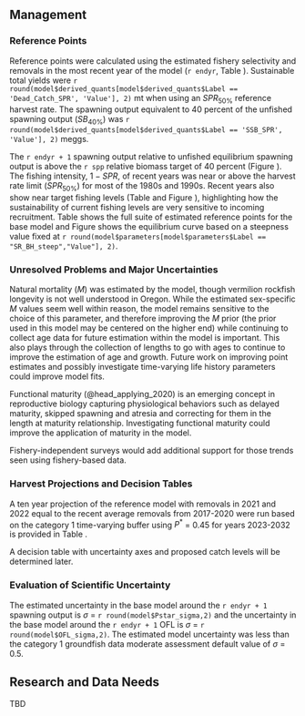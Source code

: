 ## Management 

### Reference Points

Reference points were calculated using the estimated fishery selectivity and removals in the most recent year of the model (`r endyr`, Table \ref{tab:referenceES}). Sustainable total yields  were `r round(model$derived_quants[model$derived_quants$Label == 'Dead_Catch_SPR', 'Value'], 2)` mt when using an $SPR_{50\%}$ reference harvest rate. The spawning output equivalent to 40 percent of the unfished spawning output ($SB_{40\%}$) was `r round(model$derived_quants[model$derived_quants$Label == 'SSB_SPR', 'Value'], 2)` meggs. 

The `r endyr + 1` spawning output relative to unfished equilibrium spawning output is above the `r spp` relative biomass target of 40 percent (Figure \ref{fig:depl}). The fishing intensity, $1-SPR$, of recent years was near or above the harvest rate limit ($SPR_{50\%}$) for most of the 1980s and 1990s. Recent years also show near target fishing levels (Table \ref{tab:timeseries} and Figure \ref{fig:1-spr}), highlighting how the sustainability of current fishing levels are very sensitive to incoming recruitment. Table \ref{tab:referenceES} shows the full suite of estimated reference points for the base model and Figure \ref{fig:yield} shows the equilibrium curve based on a steepness value fixed at `r round(model$parameters[model$parameters$Label == "SR_BH_steep","Value"], 2)`.

### Unresolved Problems and Major Uncertainties

Natural mortality ($M$) was estimated by the model, though vermilion rockfish longevity is not well understood in Oregon. While the estimated sex-specific $M$ values seem well within reason, the model remains sensitive to the choice of this parameter, and therefore improving the $M$ prior (the prior used in this model may be centered on the higher end) while continuing to collect age data for future estimation within the model is important. This also plays through the collection of lengths to go with ages to continue to improve the estimation of age and growth. Future work on improving point estimates and possibly investigate time-varying life history parameters could improve model fits. 

Functional maturity (@head_applying_2020) is an emerging concept in reproductive biology capturing physiological behaviors such as delayed maturity, skipped spawning and atresia and correcting for them in the length at maturity relationship. Investigating functional maturity could improve the application of maturity in the model.

Fishery-independent surveys would add additional support for those trends seen using fishery-based data.
 
### Harvest Projections and Decision Tables

A ten year projection of the reference model with removals in 2021 and 2022 equal to the recent average removals from 2017-2020 were run based on the category 1 time-varying buffer using $P^*$ = 0.45 for years 2023-2032 is provided in Table \ref{tab:project}.

A decision table with uncertainty axes and proposed catch levels will be determined later.

### Evaluation of Scientific Uncertainty

The estimated uncertainty in the base model around the `r endyr + 1` spawning output is $\sigma$ = `r round(model$Pstar_sigma,2)` and the uncertainty in the base model around the `r endyr + 1` OFL is $\sigma$ = `r round(model$OFL_sigma,2)`. The estimated model uncertainty was less than the category 1 groundfish data moderate assessment default value of  $\sigma$ = 0.5. 

## Research and Data Needs
TBD